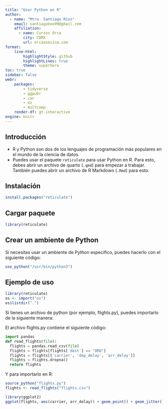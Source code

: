 ```yaml
---
title: "Usar Python en R"
author:
  - name: "Mtro. Santiago Ríos"
    email: santiagoboo99@gmail.com
    affiliation: 
      - name: Cursos Orca
        city: CDMX
        url: orcaasesina.com
format: 
    live-html:
        highlightStyle: github
        highlightLines: true
        theme: superhero
toc: true
sidebar: false
webr:
    packages: 
        - tidyverse
        - ggpubr
        - car
        - ez
        - multcomp
    render-df: gt-interactive
engine: knitr
---
```


## Introducción

- R y Python son dos de los lenguajes de programación más populares en el mundo de la ciencia de datos.
- Puedes usar el paquete `reticulate` para usar Python en R. Para esto, debes abrir un archivo de quarto (`.qmd`) para empezar a trabajar. También puedes abrir un archivo de R Markdown (`.Rmd`) para esto.

## Instalación

```r
install.packages("reticulate")
```

## Cargar paquete

```r
library(reticulate)
```

## Crear un ambiente de Python

Si necesitas usar un ambiente de Python específico, puedes hacerlo con el siguiente código:

```r
use_python("/usr/bin/python3")
```

## Ejemplo de uso

```r
library(reticulate)
os <- import("os")
os$listdir(".")
```

Si tienes un archivo de python (por ejemplo, flights.py), puedes importarlo de la siguiente manera:

El archivo flights.py contiene el siguiente código:

```python
import pandas
def read_flights(file):
  flights = pandas.read_csv(file)
  flights = flights[flights['dest'] == "ORD"]
  flights = flights[['carrier', 'dep_delay', 'arr_delay']]
  flights = flights.dropna()
  return flights
```

Y para importarlo en R:

```r
source_python("flights.py")
flights <- read_flights("flights.csv")

library(ggplot2)
ggplot(flights, aes(carrier, arr_delay)) + geom_point() + geom_jitter()
```
